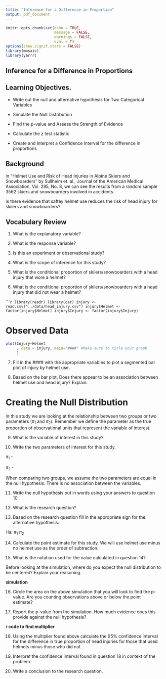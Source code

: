 ```yaml
---
title: "Inference for a Difference in Proportion"
output: pdf_document
---
```


```r
knitr::opts_chunk$set(echo = TRUE, 
                      message = FALSE,
                      warnings = FALSE, 
                      eval = T)
options(show.signif.stars = FALSE)
library(mosaic)
library(yarrr)
```

## Inference for a Difference in Proportions

## Learning Objectives.

* Write out the null and alternative hypothesis for Two Categorical Variables

* Simulate the Null Distribution

* Find the p-value and Assess the Strength of Evidence

* Calculate the z test statistic

* Create and Interpret a Confidence Interval for the difference in proportions

## Background
In “Helmet Use and Risk of Head Injuries in Alpine Skiers and Snowboarders” by Sullheim et. al., Journal of the American Medical Association, Vol. 295, No. 8, we can see the results from a random sample 3562 skiers and snowboarders involved in accidents. 

Is there evidence that saftey helmet use reduces the risk of head injury for skiiers and snowboarders? 

## Vocabulary Review

1.  What is the explanatory variable?

\vspace{0.5in}

2. What is the response variable?

\vspace{0.5in}

3. Is this an experiment or observational study?

\vspace{0.5in}

4.  What is the scope of inference for this study?

\vspace{1in}

5. What is the conditional proportion of skiiers/snowboarders with a head injury that wore a helmet?

\vspace{1in}

6. What is the conditional proportion of skiiers/snowboarders with a head injury that did not wear a helmet?

\vspace{1in}

``````r
library(readr)
library(car)
injury <- read.csv("../data/head_injury.csv")
injury$Helmet <- factor(injury$Helmet)
injury$Injury <- factor(injury$Injury)
```

# Observed Data

```r
plot(Injury~Helmet 
     , data = injury, main="####" #Make sure to title your graph
     )
```
 
7.  Fill in the #### with the appropriate variables to plot a segmented bar plot of injury by helmet use.

\vspace{1in}

8.  Based on the bar plot, Does there appear to be an association between helmet use and head injury?  Explain.

\vspace{1in}

# Creating the Null Distribution

In this study we are looking at the relationship between two groups or two parameters ($\pi_1$ and $\pi_2$).  Remember we define the parameter as the true proportion of observational units that represent the variable of interest.  

9. What is the variable of interest in this study?

\vspace{in}

10. Write the two parameters of interest for this study.

$\pi_1$ - 

\vspace{0.5in}

$\pi_2$ - 

\vspace{0.5in}

When comparing two groups, we assume the two parameters are equal in the null hypothesis.  There is no association between the variables.

11.  Write the null hypothesis out in words using your answers to question 10.

\vspace{1in}

12.  What is the research question?

\vspace{1in}

13. Based on the research question fill in the appropriate sign for the alternative hypothesis:

Ha: $\pi_1$       $\pi_2$

14.  Calculate the point estimate for this study.  We will use helmet use minus no helmet use as the order of subtraction.

\vspace{1in}


15. What is the notation used for the value calculated in question 14?


Before looking at the simulation, where do you expect the null distribution to be centered?  Explain your reasoning.

\vspace{1in}

**simulation**

16.  Circle the area on the above simulation that you will look to find the p-value. Are you counting observations above or below the point estimate?

\vspace{1in}

17. Report the p-value from the simulation.  How much evidence does this provide against the null hypothesis?

\vspace{1in}

**r code to find multiplier**

18. Using the multiplier found above calculate the 95% confidence interval for the difference in true proportion of head injuries for those that used helmets minus those who did not.

\vspace{1in}

19. Interpret the confidence interval found in question 18 in context of the problem.

\vspace{1in}

20. Write a conclusion to the research question.

\vspace{1in}



